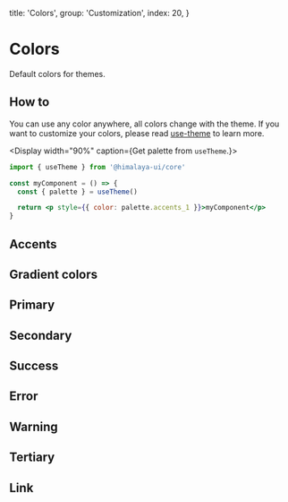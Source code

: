 
  title: 'Colors',
  group: 'Customization',
  index: 20,
}

# Colors

Default colors for themes.

## How to

You can use any color anywhere, all colors change with the theme.
If you want to customize your colors, please read [use-theme](/hooks/use-theme) to learn more.

<Display width="90%" caption={<span>Get palette from <Code>useTheme</Code>.</span>}>

```jsx
import { useTheme } from '@himalaya-ui/core'

const myComponent = () => {
  const { palette } = useTheme()

  return <p style={{ color: palette.accents_1 }}>myComponent</p>
}
```

</Display>

## Accents

<Colors type="normal" />

## Gradient colors

<Colors type="gradient" />

## Primary

<Colors type="primary" />

## Secondary

<Colors type="secondary" />

## Success

<Colors type="success" />

## Error

<Colors type="error" />

## Warning

<Colors type="warning" />

## Tertiary

<Colors type="tertiary" />

## Link

<Colors type="link" />
